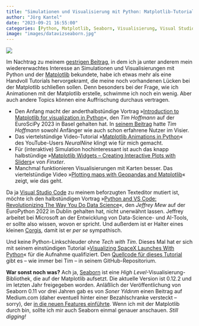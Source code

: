 ```yaml
---
title: "Simulationen und Visualisierung mit Python: Matplotlib-Tutorials"
author: "Jörg Kantel"
date: "2023-09-21 16:55:00"
categories: [Python, Matplotlib, Seaborn, Visualisierung, Visual Studio Code, Simulation]
image: "images/datavizseaborn.jpg"
---
```


[![](images/datavizseaborn-b.jpg)](https://miro.medium.com/v2/resize:fit:1100/format:webp/1*ScqcMcxqc46jzRon-Iw1TQ.png)

Im Nachtrag zu meinem [gestrigen Beitrag](https://kantel.github.io/posts/2023092001_game_engines_und_mehr/), in dem ich ja unter anderem mein wiedererwachtes Interesse an Simulationen und Visualisierungen mit Python und der [Matplotlib](http://cognitiones.kantel-chaos-team.de/programmierung/python/matplotlib.html) bekundete, habe ich etwas mehr als eine Handvoll Tutorials hervorgekramt, die meine noch vorhandenen Lücken bei der Matplotlib schließen sollen. Denn besonders bei der Frage, wie ich Animationen mit der Matplotlib erstelle, schwimme ich noch ein wenig. Aber auch andere Topics können eine Auffrischung durchaus vertragen.

- Den Anfang macht der anderthalbstündige Vortrag »[Introduction to Matplotlib for visualization in Python](https://www.youtube.com/watch?v=g8F1hufnuLU)«, den *Tim Hoffmann* auf der EuroSciPy 2023 in Basel gehalten hat. In [seinem Beitrag](https://pretalx.com/euroscipy-2023/talk/AHXAXM/) hatte *Tim Hoffmann* sowohl Anfänger wie auch schon erfahrene Nutzer im Visier.
- Das viertelstündige Video-Tutorial »[Matplotlib Animations in Python](https://www.youtube.com/watch?v=7RgoHTMbp4A)« des YouTube-Users *NeuralNine* klingt wie für mich gemacht.
- Für (interaktive) Simulation hochinteressant ist auch das knapp halbstündige »[Matplotlib Widgets -- Creating Interactive Plots with Sliders](https://www.youtube.com/watch?v=Hn24Q9MPAsk)« von *Finxter*.
- Manchmal funktionieren Visualisierungen mit Karten besser. Das viertelstündige Video »[Plotting maps with Geopandas and Matplotlib](https://www.youtube.com/watch?v=5G-1k4CNChI)« zeigt, wie das geht.

Da ja [Visual Studio Code](http://cognitiones.kantel-chaos-team.de/produktivitaet/visualstudiocode.html) zu meinem beforzugten Texteditor mutiert ist, möchte ich den halbstündigen Vortrag »[Python and VS Code: Revolutionizing The Way You Do Data Science](https://www.youtube.com/watch?v=eneTYlnYt9A)«, den *Jeffrey Mew* auf der EuroPython 2022 in Dublin gehalten hat, nicht unerwähnt lassen. Jeffrey arbeitet bei Microsoft an der Entwicklung von Data-Science- und AI-Tools, er sollte also wissen, wovon er spricht. Und außerdem ist er Halter eines kleinen [Corgis](https://de.wikipedia.org/wiki/Welsh_Corgi_Pembroke), damit ist er *per se* sympathisch.

Und keine Python-Linkschleuder ohne *Tech with Tim*. Dieses Mal hat er sich mit seinem einstündigen Tutorial »[Visualizing SpaceX Launches With Python](https://www.youtube.com/watch?v=lwquHLH958w)« für die Aufnahme qualifiziert. Den [Quellcode für dieses Tutorial](https://github.com/techwithtim/SpaceX-Launch-Visualization) gibt es -- wie immer bei Tim -- in seinem GitHub-Repositorium.

**War sonst noch was?** Ach ja, [Seaborn](https://seaborn.pydata.org/) ist eine *High Level*-Visualisierung-Bibliothek, die auf der Matplotlib aufsetzt. Die aktuelle Version ist 0.12.2 und im letzten Jahr freigegeben worden. Anläßlich der Veröffentlichung von Seaborn 0.11 vor drei Jahren gab es von *Soner Yıldırım* einen Beitrag auf Medium.com (daher eventuell hinter einer Bezahlschranke versteckt -- sorry), der [in die neuen Features einführte](https://towardsdatascience.com/seaborn-0-11-just-released-with-great-new-features-c5b45efad7e2). Wenn ich mit der Matplotlib durch bin, sollte ich mir auch Seaborn einmal genauer anschauen. *Still digging!*